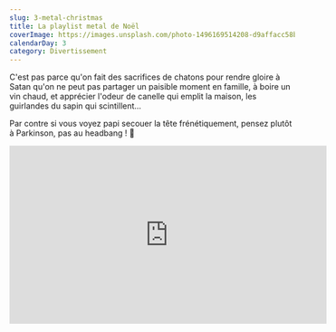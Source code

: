 ```yaml
---
slug: 3-metal-christmas
title: La playlist metal de Noël
coverImage: https://images.unsplash.com/photo-1496169514208-d9affacc58ba
calendarDay: 3
category: Divertissement
---
```


C'est pas parce qu'on fait des sacrifices de chatons pour rendre gloire à Satan qu'on ne peut pas partager un paisible moment en famille, à boire un vin chaud, et apprécier l'odeur de canelle qui emplit la maison, les guirlandes du sapin qui scintillent...

Par contre si vous voyez papi secouer la tête frénétiquement, pensez plutôt à Parkinson, pas au headbang ! 🤘

<iframe
  width="560"
  height="315"
  src="https://www.youtube-nocookie.com/embed/videoseries?list=PLc26FgzS_m5dQf5OzwKSHE05nE_1Mzxh-"
  frameborder="0"
  allow="accelerometer; autoplay; clipboard-write; encrypted-media; gyroscope; picture-in-picture"
  allowfullscreen
></iframe>
